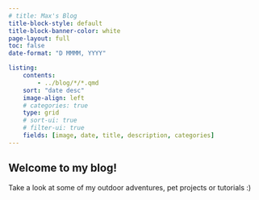 ```yaml
---
# title: Max's Blog
title-block-style: default
title-block-banner-color: white
page-layout: full
toc: false
date-format: "D MMMM, YYYY"

listing:
    contents: 
        - ../blog/*/*.qmd
    sort: "date desc"
    image-align: left
    # categories: true
    type: grid
    # sort-ui: true
    # filter-ui: true
    fields: [image, date, title, description, categories]
---
```


::: {.index_banner}

::: {.index}

# Welcome to my blog!

Take a look at some of my outdoor adventures, pet projects or tutorials :)

<br>
:::

::: 